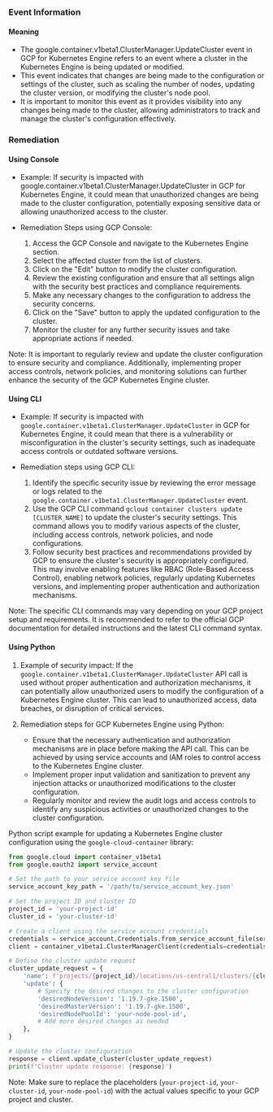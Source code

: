 
### Event Information

#### Meaning

- The google.container.v1beta1.ClusterManager.UpdateCluster event in GCP for Kubernetes Engine refers to an event where a cluster in the Kubernetes Engine is being updated or modified.
- This event indicates that changes are being made to the configuration or settings of the cluster, such as scaling the number of nodes, updating the cluster version, or modifying the cluster's node pool.
- It is important to monitor this event as it provides visibility into any changes being made to the cluster, allowing administrators to track and manage the cluster's configuration effectively.

### Remediation

#### Using Console

- Example: If security is impacted with google.container.v1beta1.ClusterManager.UpdateCluster in GCP for Kubernetes Engine, it could mean that unauthorized changes are being made to the cluster configuration, potentially exposing sensitive data or allowing unauthorized access to the cluster.

- Remediation Steps using GCP Console:
  1. Access the GCP Console and navigate to the Kubernetes Engine section.
  2. Select the affected cluster from the list of clusters.
  3. Click on the "Edit" button to modify the cluster configuration.
  4. Review the existing configuration and ensure that all settings align with the security best practices and compliance requirements.
  5. Make any necessary changes to the configuration to address the security concerns.
  6. Click on the "Save" button to apply the updated configuration to the cluster.
  7. Monitor the cluster for any further security issues and take appropriate actions if needed.

Note: It is important to regularly review and update the cluster configuration to ensure security and compliance. Additionally, implementing proper access controls, network policies, and monitoring solutions can further enhance the security of the GCP Kubernetes Engine cluster.

#### Using CLI

- Example: If security is impacted with `google.container.v1beta1.ClusterManager.UpdateCluster` in GCP for Kubernetes Engine, it could mean that there is a vulnerability or misconfiguration in the cluster's security settings, such as inadequate access controls or outdated software versions.

- Remediation steps using GCP CLI:
  1. Identify the specific security issue by reviewing the error message or logs related to the `google.container.v1beta1.ClusterManager.UpdateCluster` event.
  2. Use the GCP CLI command `gcloud container clusters update [CLUSTER_NAME]` to update the cluster's security settings. This command allows you to modify various aspects of the cluster, including access controls, network policies, and node configurations.
  3. Follow security best practices and recommendations provided by GCP to ensure the cluster's security is appropriately configured. This may involve enabling features like RBAC (Role-Based Access Control), enabling network policies, regularly updating Kubernetes versions, and implementing proper authentication and authorization mechanisms.

Note: The specific CLI commands may vary depending on your GCP project setup and requirements. It is recommended to refer to the official GCP documentation for detailed instructions and the latest CLI command syntax.

#### Using Python

1. Example of security impact: If the `google.container.v1beta1.ClusterManager.UpdateCluster` API call is used without proper authentication and authorization mechanisms, it can potentially allow unauthorized users to modify the configuration of a Kubernetes Engine cluster. This can lead to unauthorized access, data breaches, or disruption of critical services.

2. Remediation steps for GCP Kubernetes Engine using Python:
   - Ensure that the necessary authentication and authorization mechanisms are in place before making the API call. This can be achieved by using service accounts and IAM roles to control access to the Kubernetes Engine cluster.
   - Implement proper input validation and sanitization to prevent any injection attacks or unauthorized modifications to the cluster configuration.
   - Regularly monitor and review the audit logs and access controls to identify any suspicious activities or unauthorized changes to the cluster configuration.

Python script example for updating a Kubernetes Engine cluster configuration using the `google-cloud-container` library:

```python
from google.cloud import container_v1beta1
from google.oauth2 import service_account

# Set the path to your service account key file
service_account_key_path = '/path/to/service_account_key.json'

# Set the project ID and cluster ID
project_id = 'your-project-id'
cluster_id = 'your-cluster-id'

# Create a client using the service account credentials
credentials = service_account.Credentials.from_service_account_file(service_account_key_path)
client = container_v1beta1.ClusterManagerClient(credentials=credentials)

# Define the cluster update request
cluster_update_request = {
    'name': f'projects/{project_id}/locations/us-central1/clusters/{cluster_id}',
    'update': {
        # Specify the desired changes to the cluster configuration
        'desiredNodeVersion': '1.19.7-gke.1500',
        'desiredMasterVersion': '1.19.7-gke.1500',
        'desiredNodePoolId': 'your-node-pool-id',
        # Add more desired changes as needed
    },
}

# Update the cluster configuration
response = client.update_cluster(cluster_update_request)
print(f'Cluster update response: {response}')
```

Note: Make sure to replace the placeholders (`your-project-id`, `your-cluster-id`, `your-node-pool-id`) with the actual values specific to your GCP project and cluster.

